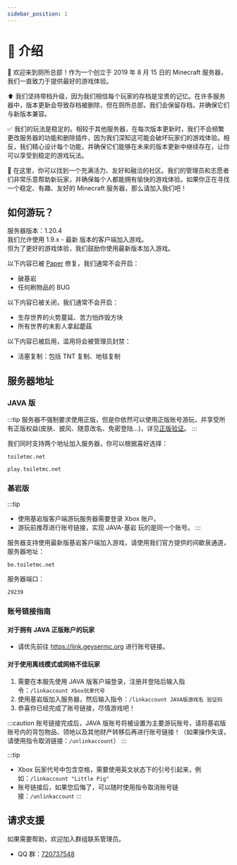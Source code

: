 ```yaml
---
sidebar_position: 1
---
```


# 📃 介绍

🙂 欢迎来到厕所总部！作为一个创立于 2019 年 8 月 15 日的 Minecraft 服务器，我们一直致力于提供最好的游戏体验。

⬆️ 我们坚持带档升级，因为我们相信每个玩家的存档是宝贵的记忆。在许多服务器中，版本更新会导致存档被删除，但在厕所总部，我们会保留存档，并确保它们与新版本兼容。

✅ 我们的玩法是稳定的。相较于其他服务器，在每次版本更新时，我们不会频繁更改服务器的功能和删除插件，因为我们深知这可能会破坏玩家们的游戏体验。相反，我们精心设计每个功能，并确保它们能够在未来的版本更新中继续存在，让你可以享受到稳定的游戏玩法。

🥳 在这里，你可以找到一个充满活力、友好和融洽的社区。我们的管理员和志愿者们非常乐意帮助新玩家，并确保每个人都能拥有愉快的游戏体验。如果你正在寻找一个稳定、有趣、友好的 Minecraft 服务器，那么请加入我们吧！

## 如何游玩？

服务器版本：1.20.4  
我们允许使用 1.9.x - 最新 版本的客户端加入游戏。  
但为了更好的游戏体验，我们鼓励你使用最新版本加入游戏。

以下内容已被 [Paper](https://papermc.io/software/paper) 修复，我们通常不会开启：

- 破基岩
- 任何刷物品的 BUG

以下内容已被关闭，我们通常不会开启：

- 生存世界的火势蔓延、苦力怕炸毁方块
- 所有世界的末影人拿起蘑菇

以下内容已被启用，滥用将会被管理员封禁：

- 活塞复制：包括 TNT 复制、地毯复制

## 服务器地址

### JAVA 版

:::tip
服务器不强制要求使用正版，但是你依然可以使用正版账号游玩，并享受所有正版权益(皮肤、披风、随意改名、免密登陆...)，详见[正版验证](/guide/feature/premium)。
:::

我们同时支持两个地址加入服务器，你可以根据喜好选择：

```
toiletmc.net
```

```
play.toiletmc.net
```

### 基岩版

:::tip

- 使用基岩版客户端游玩服务器需要登录 Xbox 账户。
- 游玩前推荐进行账号链接，实现 JAVA-基岩 玩的是同一个账号。
  :::

服务器支持使用最新版基岩客户端加入游戏，请使用我们官方提供的间歇泉通道，服务器地址：

```
be.toiletmc.net
```

服务器端口：

```
29239
```

### 账号链接指南

#### 对于拥有 JAVA 正版账户的玩家

- 请优先前往 https://link.geysermc.org 进行账号链接。

#### 对于使用离线模式或网络不佳玩家

1. 需要在本服先使用 JAVA 版客户端登录，注册并登陆后输入指令：`/linkaccount Xbox玩家代号`
2. 使用基岩版加入服务器，然后输入指令：`/linkaccount JAVA版游戏名 验证码`
3. 恭喜你已经完成了账号链接，尽情游戏吧！

:::caution
账号链接完成后，JAVA 版账号将被设置为主要游玩账号，请将基岩版账号内的背包物品、领地以及其他财产转移后再进行账号链接！（如果操作失误，请使用指令取消链接：`/unlinkaccount`）
:::

:::tip

- Xbox 玩家代号中包含空格，需要使用英文状态下的引号引起来，例如：`/linkaccount "Little Pig"`
- 账号链接后，如果您后悔了，可以随时使用指令取消账号链接：`/unlinkaccount`
  :::

## 请求支援

如果需要帮助，欢迎加入群组联系管理员。

- QQ 群：[720737548](https://jq.qq.com/?_wv=1027&k=Uc4Zt2F1)
